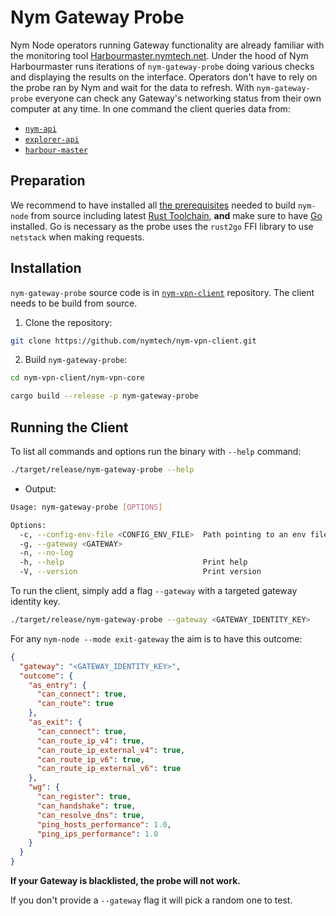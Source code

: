 # Nym Gateway Probe

Nym Node operators running Gateway functionality are already familiar with the monitoring tool [Harbourmaster.nymtech.net](https://harbourmaster.nymtech.net). Under the hood of Nym Harbourmaster runs iterations of `nym-gateway-probe` doing various checks and displaying the results on the interface. Operators don't have to rely on the probe ran by Nym and wait for the data to refresh. With `nym-gateway-probe` everyone can check any Gateway's networking status from their own computer at any time. In one command the client queries data from:

- [`nym-api`](https://validator.nymtech.net/api/v1/gateways)
- [`explorer-api`](https://mainnet-node-status-api.nymtech.cc/swagger/#/Gateways)
- [`harbour-master`](https://harbourmaster.nymtech.net/)


## Preparation

We recommend to have installed all [the prerequisites](../binaries/building-nym.md#prerequisites) needed to build `nym-node` from source including latest [Rust Toolchain](https://www.rust-lang.org/tools/install), **and** make sure to have [Go](https://go.dev/doc/install) installed. Go is necessary as the probe uses the `rust2go` FFI library to use `netstack` when making requests. 

## Installation

`nym-gateway-probe` source code is in [`nym-vpn-client`](https://github.com/nymtech/nym-vpn-client) repository. The client needs to be build from source.

1. Clone the repository:

```sh
git clone https://github.com/nymtech/nym-vpn-client.git
```

2. Build `nym-gateway-probe`:

```sh
cd nym-vpn-client/nym-vpn-core

cargo build --release -p nym-gateway-probe
```

## Running the Client

To list all commands and options run the binary with `--help` command:

```sh
./target/release/nym-gateway-probe --help
```

- Output:

```sh
Usage: nym-gateway-probe [OPTIONS]

Options:
  -c, --config-env-file <CONFIG_ENV_FILE>  Path pointing to an env file describing the network
  -g, --gateway <GATEWAY>
  -n, --no-log
  -h, --help                               Print help
  -V, --version                            Print version

```

To run the client, simply add a flag `--gateway` with a targeted gateway identity key.

```sh
./target/release/nym-gateway-probe --gateway <GATEWAY_IDENTITY_KEY>
```

For any `nym-node --mode exit-gateway` the aim is to have this outcome:

```json
{
  "gateway": "<GATEWAY_IDENTITY_KEY>",
  "outcome": {
    "as_entry": {
      "can_connect": true,
      "can_route": true
    },
    "as_exit": {
      "can_connect": true,
      "can_route_ip_v4": true,
      "can_route_ip_external_v4": true,
      "can_route_ip_v6": true,
      "can_route_ip_external_v6": true
    },
    "wg": {
      "can_register": true,
      "can_handshake": true,
      "can_resolve_dns": true,
      "ping_hosts_performance": 1.0,
      "ping_ips_performance": 1.0
    }
  }
}
```

**If your Gateway is blacklisted, the probe will not work.**

If you don't provide a `--gateway` flag it will pick a random one to test.
